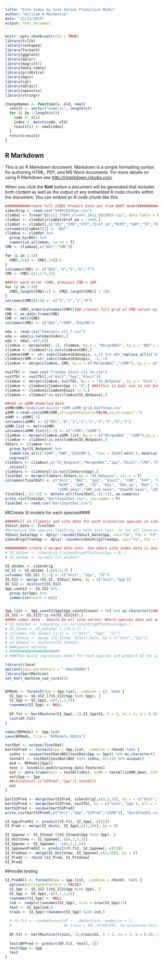 ```yaml
---
title: "Site Index by Site Series Predictive Model"
author: "William H MacKenzie"
date: "13/12/2019"
output: html_document
---
```


```r
knitr::opts_chunk$set(echo = TRUE)
library(tcltk)
library(reshape2)
library(foreach)
library(ggplot2)
library(dplyr)
library(magrittr)
library(data.table)
library(gridExtra)
library(mgcv)
library(rgl)
library(deldir)
library(openxlsx)
library(stringr)

changeNames <- function(x, old, new){
  result <- vector("numeric", length(x))
  for (i in 1:length(x)){
    code <- x[i]
    index <- match(code, old)
    result[i] <- new[index]
  }
  return(result)
}

```

## R Markdown

This is an R Markdown document. Markdown is a simple formatting syntax for authoring HTML, PDF, and MS Word documents. For more details on using R Markdown see <http://rmarkdown.rstudio.com>.

When you click the **Knit** button a document will be generated that includes both content as well as the output of any embedded R code chunks within the document. You can embed an R code chunk like this:

```r
###########Create full SIBEC Predict Data set from BART model###########
sibecOrig <- read.csv("SIBECDatRaw.csv")
climDat <- fread("BECv11_750Pt_FiveYr_2011_2015MSY.csv", data.table = F)
climDat <- climDat[climDat$Eref_sm > -1000,]
climDat <- climDat[,c("ID2","CMD","FFP","Eref_sm","MCMT","SHM","TD","PAS","DD5_sp","MSP")]
colnames(climDat)[1] <- "BGC"
climAve <- climDat %>%
  group_by(BGC) %>%
  summarise_all(mean, na.rm = T)
CMD <- climAve[,c("BGC","CMD")]

for (i in 1:3){
  CMD[,2+i] <- CMD[,1+i]/2
}
colnames(CMD) <- c("BGC","4","5","6","7")
CMD <- CMD[,c(1,3:5,2)]

###for each drier rSMR, previous CMD + 100
for (i in 1:4){
  CMD[,length(CMD)+1] <- CMD[,length(CMD)] + 100
}
colnames(CMD)[6:9] <- c("3","2","1","0")

CMD <- CMD[,order(colnames(CMD))]## creates full grid of CMD values by BGC by rSMR class
CMD <- as.data.frame(CMD)
CMD <- melt(CMD)
colnames(CMD) <- c("BGC","rSMR","EdaCMD")

eda <- read.csv("Edatopic_v11_7.csv")
eda <- eda[is.na(eda$Codes),]
eda <- eda[,-c(5,6)]
climAve <- merge(eda[,-1], climAve, by.x = "MergedBGC", by.y = "BGC", all = T)
climAve <- climAve[!is.na(climAve$CMD),]
climAve$SNR <- str_sub(climAve$Edatopic, 1,1) %>% str_replace_all(c("A" = "1", "B" = "2", "C" = "3", "D" = "4" ,"E" = "5" ))
climAve$rSMR <-str_sub(climAve$Edatopic, -1,-1)
climAve <- merge(climAve, CMD, by.x = c("MergedBGC","rSMR"), by.y = c("BGC","rSMR"), all = TRUE)

suitTbl <- read.csv("TreeSpp_ESuit_v11_18.csv")
suitTbl <- suitTbl[,c("Unit","Spp","ESuit")]
climAve <- merge(climAve, suitTbl, by.x = "SS_NoSpace", by.y = "Unit", all.x = T, all.y = F)
climAve <- climAve[climAve$Spp != "X",] ###tthis is bad, use to set bounds
climAve <- climAve[climAve$ESuit != 5,]
climAve <- climAve[!is.na(climAve$SS_NoSpace),]

##add in aSMR modelled data
aSMRrSMR="modelled_ALLv11_rSMR_aSMR_grid_HalfStep.csv"
aSMR <-read.csv(aSMRrSMR,stringsAsFactors=FALSE,na.strings=".")
aSMR <- aSMR[-1]
colnames(aSMR) <- c("BGC","0","1","2","3","4","5","6","7")
aSMR.list <- melt(aSMR)
colnames(aSMR.list)[2:3] <- c("rSMR","aSMR")
climAve <- merge(climAve,aSMR.list, by.x = c("MergedBGC","rSMR"),by.y = c("BGC","rSMR"), all.x = TRUE)
climAve <- climAve[!is.na(climAve$SS_NoSpace),]
SSVars <- climAve %>%
  group_by(SS_NoSpace) %>%
  summarise_at(c("aSMR","SNR","EdaCMD"), .funs = list(~min(.),~mean(as.numeric(.),na.rm = T),~max(.))) %>%
  ungroup()
climVars <- climAve[,c("SS_NoSpace","MergedBGC","Spp","ESuit","CMD","FFP","Eref_sm","MCMT","SHM","TD","PAS","DD5_sp","MSP")] %>%
  unique()
climVars <- climVars[!is.na(climVars$Spp),]
finalDat <- merge(climVars,SSVars,by = "SS_NoSpace", all.x = T)
colnames(finalDat) <- c("Unit", "BGC", "Spp", "ESuit", "CMD", "FFP", "Eref_sm", 
                        "MCMT", "SHM", "TD", "PAS", "DD5_sp", "MSP", "aSMR_min", "SNR_num_min", "EdaCMD_min",  
                        "aSMR_mean","SNR_num_mean", "EdaCMD_mean", "aSMR_max", "SNR_num_max","EdaCMD_max")
finalDat[,-(1:3)] <- mutate_all(finalDat[,-(1:3)], as.numeric)
write.csv(finalDat,"BartInputDat.csv", row.names = F)
finalDat <- read.csv("BartInputDat.csv")
```

##Create SI models for each species####

```r


#####Pull in climatic and site data for each siteseries species in sibecOrig (pull from suitability script)
SSSuit_Data <- finalDat
#Harmonize the species labelling in both data sets. Sx for all interior spruce, Pl, Cw, Fd
SSSuit_Data$Spp <- dplyr::recode(SSSuit_Data$Spp, Cwc="Cw", Fdc = "Fd", Se = "Sx", Sw = "Sx", Plc = "Pl", Bgc = "Bg")
sibecOrig$TreeSpp <- dplyr::recode(sibecOrig$TreeSpp, Cwc="Cw", Fdc = "Fd", Se = "Sx", Sw = "Sx", Plc = "Pl", Bgc = "Bg")

########## create 2 merged data sets. One where site index data is available and one where it is not.
# SS_wSibec <- sibecOrig [(sibecOrig$PlotCountSpp > 0),]
# SS_wSibec <- na.omit (SS_wSibec)

SS_wSibec <- sibecOrig
SS_SI <- SS_wSibec [,c(9,5,7) ]
colnames (SS_SI) [1:3] <- c("Unit", "Spp", "SI")
SS_SI2 <- merge (SS_SI, SSSuit_Data, by = c("Unit","Spp"))
SS_SI2 <- distinct(SS_SI2)
Spp_count2 <- SS_SI2 %>%
  group_by(Spp) %>%
  summarise(count = n())


Spp.list <- Spp_count2$Spp[Spp_count2$count > 10] %>% as.character()###list of species where there are more than 5 values
SS_SI2 <- SS_SI2[!is.na(SS_SI2$SI),]
###No sibec data - SHould be all site series. Where species does not occur then Site Index is 0
# SS_noSibec <- sibecOrig [is.na(sibecOrig$PlotCountSpp),]
# SS_SInew <- SS_noSibec [,c(9,5,7) ]
# colnames (SS_SInew) [1:3] <- c("Unit", "Spp", "SI")
# SS_SInew2 <- merge (SS_SInew, SSSuit_Data, by = c("Unit","Spp"))
# SS_SInew2 <- distinct(SS_SInew2)
# ###ignore warning
# #######################
# ###Then build regression model for each species and predict SI for places where values
```

```r
library(rJava)
options(java.parameters = "-Xmx10000m")
library(bartMachine)
set_bart_machine_num_cores(5)


BFMods <- foreach(Spp = Spp.list, .combine = c)  %do% {
  SI_Spp <- SS_SI2 [(SS_SI2$Spp %in% Spp), ]
  SI_Spp <- SI_Spp[,-c(4,1,2,5)]
  rownames(SI_Spp) <- NULL
  
  bF.fit <- bartMachine(SI_Spp[,-1],SI_Spp$SI, k = 2, nu = 3, q = 0.99, num_trees = 200)
  list(bF.fit)
}

names(BFMods) <- Spp.list
save(BFMods, file = "BFModels.RData")

testDat <- unique(finalDat)
bartSIPred <- foreach(Spp = Spp.list, .combine = rbind) %do% {
  szUns <- unique(testDat$BGC[testDat$Spp == Spp]) %>% as.character()
  testAll <- testDat[testDat$BGC %in% szUns,-(2:4)] %>% unique()
  mod <- BFMods[[Spp]]
  test <- testAll[,mod$training_data_features]
  out <- data.frame(Unit = testAll$Unit, aSMR = testAll$aSMR_mean, SIPred = predict(mod, new_data = test))
  out$Spp <- Spp
  ##cbind(out[,c("SIPred","Spp")],testAll)
  out
}

bartSIPred <- merge(bartSIPred, sibecOrig[,c(9,5,7)], by.x = c("Unit","Spp"), by.y = c("SS_NoSpace","TreeSpp"), all.x = T)
bartSIPred <- merge(bartSIPred, suitTbl, by = c("Unit","Spp"), all.x = T)
bartSIPred <- unique(bartSIPred)
write.csv(bartSIPred[,c("Unit","Spp","SIPred","aSMR")], "BartPredSI.csv", row.names = F)

SI_Spp$PredSI <- predict(rF.fit, SI_Spp[,-c(1)])
SI_Pred <- merge(SI_Units, SI_Spp[,c(1,20)], by = 0)

SI_Sppnew <- SS_SInew2 [(SS_SInew2$Spp %in% Spp), ]
SI_Unitsnew <- SI_Sppnew[, c(4,1,2,5)]
SI_Sppnew <- SI_Sppnew[, -c(4,1,2,5)]
SI_Sppnew$PredSI <- predict(rF.fit, SI_Sppnew[,-c(1)])
SI_Prednew <- merge(SI_Unitsnew, SI_Sppnew[,c(1,20)], by = 0)
SI_Pred2 <- rbind (SI_Pred, SI_Prednew)
SI_Pred2
```

##model testing
```r
SI_PredAll <- foreach(Spp = Spp.list, .combine = rbind)  %do% {
  options(stringsAsFactors = FALSE)
  SI_Spp <- SS_SI2 [(SS_SI2$Spp %in% Spp), ]
  SI_Spp <- SI_Spp[,-c(4,1,2,5)]
  rownames(SI_Spp) <- NULL
  ind <- sample(rownames(SI_Spp), size = nrow(SI_Spp)/3)
  test <- SI_Spp[ind,]
  train <- SI_Spp[!rownames(SI_Spp) %in% ind,]
  
  # rF.fit <- randomForest(SI ~ .,data=train, nodesize = 2, 
  #                        do.trace = 10, ntree=201, na.action=na.fail, importance=TRUE, proximity=TRUE)
  
  bF.fit <- bartMachine(train[,-1],train$SI, k = 2, nu = 3, q = 0.99, num_trees = 200)
  
  test$BFPred <- predict(bF.fit, test[,-1])
  test$Spp <- Spp
  test
}
```